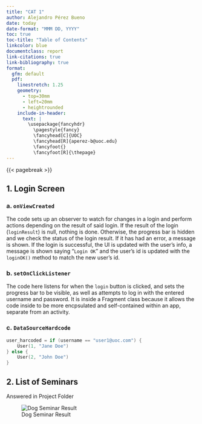 ```yaml
---
title: "CAT 1"
author: Alejandro Pérez Bueno
date: today
date-format: "MMM DD, YYYY"
toc: true
toc-title: "Table of Contents"
linkcolor: blue
documentclass: report
link-citations: true
link-bibliography: true
format:
  gfm: default
  pdf:
    linestretch: 1.25
    geometry:
      - top=30mm
      - left=20mm
      - heightrounded
    include-in-header:
      text: |
        \usepackage{fancyhdr}
          \pagestyle{fancy}
          \fancyhead[C]{UOC}
          \fancyhead[R]{aperez-b@uoc.edu}
          \fancyfoot{}
          \fancyfoot[R]{\thepage}
---
```


{{< pagebreak >}}

## 1. Login Screen

### a. `onViewCreated`

The code sets up an observer to watch for changes in a login and perform actions depending on the result of said login. If the result of the login (`loginResult`) is null, nothing is done. Otherwise, the progress bar is hidden and we check the status of the login result. If it has had an error, a message is shown. If the login is successful, the UI is updated with the user's info, a message is shown saying "`Login OK`" and the user's id is updated with the `loginOK()` method to match the new user's id.

### b. `setOnClickListener`

The code here listens for when the `login` button is clicked, and sets the progress bar to be visible, as well as attempts to log in with the entered username and password. It is inside a Fragment class because it allows the code inside to be more encpsulated and self-contained within an app, separate from an activity.

### c. `DataSourceHardcode`

```kotlin
user_harcoded = if (username == "user1@uoc.com") {
    User(1, "Jane Doe")
} else {
    User(2, "John Doe")
}
```

## 2. List of Seminars

::: {.callout-note}
Answered in Project Folder
:::

![Dog Seminar Result](./img/dog-seminar.png)
